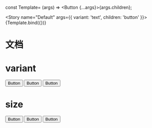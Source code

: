 
const Template= (args) => <Button {...args}>{args.children}</Button>;

<Story 
  name="Default"
  args={{ 
    variant: 'text',
    children: 'button'
  }}>
  {Template.bind({})}
</Story>

<Meta title="Example/Button"
  component={Button} />

# 文档

# variant

<!-- todo 这里需要进行margin-right: 20的排版 -->

<Preview withToolbar>
  <Story name="variant">
    <Button variant="text">Button</Button>
    <Button variant='contained'>Button</Button>
    <Button  variant='outline'>Button</Button>
  </Story>
</Preview> 

# size
<Preview withToolbar>
  <Story name="size">
    <Button size='small'>Button</Button>
    <Button size='medium'>Button</Button>
    <Button size='large'>Button</Button>
  </Story>
</Preview>







